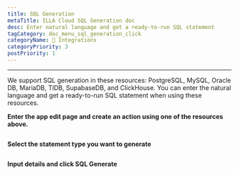 ```yaml
---
title: SQL Generation
metaTitle: ILLA Cloud SQL Generation doc
desc: Enter natural language and get a ready-to-run SQL statement
tagCategory: doc_menu_sql_generation_click
categoryName: 🔨 Integrations
categoryPriority: 3
postPriority: 1
---
```


* * *

<Heading hidden>SQL Generation</Heading>

We support SQL generation in these resources: PostgreSQL, MySQL, Oracle DB, MariaDB, TIDB, SupabaseDB, and ClickHouse. You can enter the natural language and get a ready-to-run SQL statement when using these resources. 

**Enter the app edit page and create an action using one of the resources above.** 

<img src='https://cdn.illacloud.com/official-website/img/docs/assemble/sql_generate.png' alt="" />

**Select the statement type you want to generate**

<img src='https://cdn.illacloud.com/official-website/img/docs/assemble/sql_generate(1).gif' alt="" />

**Input details and click SQL Generate**

<img src='https://cdn.illacloud.com/official-website/img/docs/assemble/sql_generate(2).png' alt="" />
